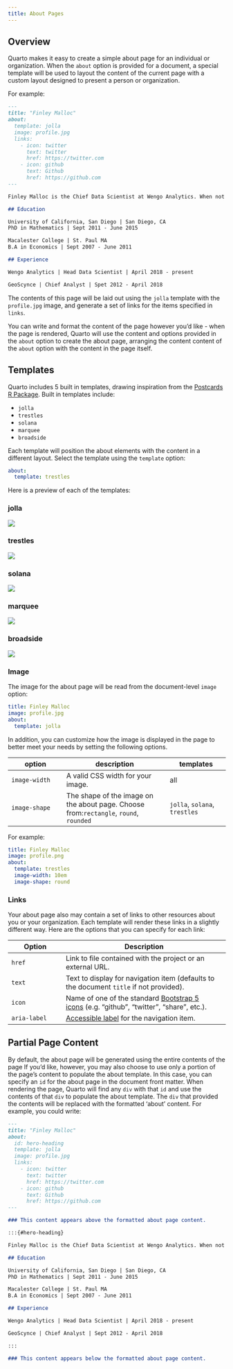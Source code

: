 ```yaml
---
title: About Pages
---
```


## Overview

Quarto makes it easy to create a simple about page for an individual or organization. When the `about` option is provided for a document, a special template will be used to layout the content of the current page with a custom layout designed to present a person or organization.

For example:

``` markdown
---
title: "Finley Malloc"
about:
  template: jolla
  image: profile.jpg
  links:
    - icon: twitter
      text: twitter
      href: https://twitter.com
    - icon: github
      text: Github
      href: https://github.com
---

Finley Malloc is the Chief Data Scientist at Wengo Analytics. When not innovating on data platforms, Finley enjoys spending  time unicycling and playing with her pet iguana.

## Education

University of California, San Diego | San Diego, CA
PhD in Mathematics | Sept 2011 - June 2015

Macalester College | St. Paul MA
B.A in Economics | Sept 2007 - June 2011

## Experience

Wengo Analytics | Head Data Scientist | April 2018 - present

GeoScynce | Chief Analyst | Spet 2012 - April 2018
```

The contents of this page will be laid out using the `jolla` template with the `profile.jpg` image, and generate a set of links for the items specified in `links`.

You can write and format the content of the page however you'd like - when the page is rendered, Quarto will use the content and options provided in the `about` option to create the about page, arranging the content content of the `about` option with the content in the page itself.

## Templates

Quarto includes 5 built in templates, drawing inspiration from the [Postcards R Package](https://cran.r-project.org/web/packages/postcards/readme/README.html). Built in templates include:

-   `jolla`
-   `trestles`
-   `solana`
-   `marquee`
-   `broadside`

Each template will position the about elements with the content in a different layout. Select the template using the `template` option:

``` yaml
about:
  template: trestles
```

Here is a preview of each of the templates:

::: panel-tabset
### jolla

![](images/about-jolla.png){.border fig-alt="Screenshot of About page with jolla template. Photo is a centered circle above a heading with the author's name. There is a centered paragraph below the header, a separator line, and then buttons for twitter and github centered at the bottom."}

### trestles

![](images/about-trestles.png){.border fig-alt="Screenshot of About page with trestles template. On the left-hand side there is a rectangular photo above the author's name, and two buttons (one for twitter, and one for github below). On the right hand side there is a paragraph of body text followed by headered sections for Education and Experience."}

### solana

![](images/about-solana.png){.border fig-alt="Screenshot of About page with solana template. The left-hand side has the name as a main header with buttons for twitter and github below it. Below the buttons there is a paragraph of body text, followed by headered sections for Education and Experience. In the upper right-hand column there is a rectangular image."}

### marquee

![](images/about-marquee.png){.border fig-alt="Screenshot of About page with marquee template. A large square image is at the top. Beneath that the author's name is a header, and there is a paragraph of body text, followed by headered sections for Education and Experience. Centered at the bottom of the page are links to Twitter and GitHub with their respective icons next to them."}

### broadside

![](images/about-broadside.png){.border fig-alt="Screenshot of About page with broadside template. The left side is a rectangular image. On the right-hand side the author's name is a header, and there is a paragraph of body text, followed by headered sections for Education and Experience. Centered at the bottom of the page are links to Twitter and GitHub with their respective icons next to them."}
:::

### Image

The image for the about page will be read from the document-level `image` option:

``` yaml
title: Finley Malloc
image: profile.jpg
about:
  template: jolla
```

In addition, you can customize how the image is displayed in the page to better meet your needs by setting the following options.

| option        | description                                                                           | templates                     |
|------------------|----------------------------------|--------------------|
| `image-width` | A valid CSS width for your image.                                                     | all                           |
| `image-shape` | The shape of the image on the about page. Choose from:`rectangle`, `round`, `rounded` | `jolla`, `solana`, `trestles` |

For example:

``` yaml
title: Finley Malloc
image: profile.png
about:
  template: trestles
  image-width: 10em
  image-shape: round
```

### Links

Your about page also may contain a set of links to other resources about you or your organization. Each template will render these links in a slightly different way. Here are the options that you can specify for each link:

| Option       | Description                                                                                                                                                 |
|------------------|------------------------------------------------------|
| `href`       | Link to file contained with the project or an external URL.                                                                                                 |
| `text`       | Text to display for navigation item (defaults to the document `title` if not provided).                                                                     |
| `icon`       | Name of one of the standard [Bootstrap 5 icons](https://icons.getbootstrap.com/) (e.g. "github", "twitter", "share", etc.).                                 |
| `aria-label` | [Accessible label](https://developer.mozilla.org/en-US/docs/Web/Accessibility/ARIA/ARIA_Techniques/Using_the_aria-label_attribute) for the navigation item. |

## Partial Page Content

By default, the about page will be generated using the entire contents of the page If you'd like, however, you may also choose to use only a portion of the page's content to populate the about template. In this case, you can specify an `id` for the about page in the document front matter. When rendering the page, Quarto will find any `div` with that `id` and use the contents of that `div` to populate the about template. The `div` that provided the contents will be replaced with the formatted 'about' content. For example, you could write:

``` markdown
---
title: "Finley Malloc"
about:
  id: hero-heading
  template: jolla
  image: profile.jpg
  links:
    - icon: twitter
      text: twitter
      href: https://twitter.com
    - icon: github
      text: Github
      href: https://github.com
---

### This content appears above the formatted about page content.

:::{#hero-heading}

Finley Malloc is the Chief Data Scientist at Wengo Analytics. When not innovating on data platforms, Finley enjoys spending  time unicycling and playing with her pet iguana.

## Education

University of California, San Diego | San Diego, CA
PhD in Mathematics | Sept 2011 - June 2015

Macalester College | St. Paul MA
B.A in Economics | Sept 2007 - June 2011

## Experience

Wengo Analytics | Head Data Scientist | April 2018 - present

GeoScynce | Chief Analyst | Sept 2012 - April 2018

:::

### This content appears below the formatted about page content.
```
